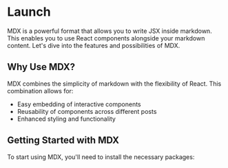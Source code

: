 
# Launch

MDX is a powerful format that allows you to write JSX inside markdown. This enables you to use React components alongside your markdown content. Let's dive into the features and possibilities of MDX.

## Why Use MDX?

MDX combines the simplicity of markdown with the flexibility of React. This combination allows for:

- Easy embedding of interactive components
- Reusability of components across different posts
- Enhanced styling and functionality

## Getting Started with MDX

To start using MDX, you'll need to install the necessary packages:

<Code snippet="npm i --save @fold-dev/core @fold-dev/design" />

